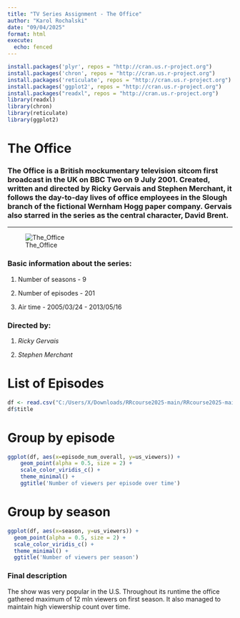 ```yaml
---
title: "TV Series Assignment - The Office"
author: "Karol Rochalski"
date: "09/04/2025"
format: html
execute:
  echo: fenced
---
```


```r
install.packages('plyr', repos = "http://cran.us.r-project.org")
install.packages('chron', repos = "http://cran.us.r-project.org")
install.packages('reticulate', repos = "http://cran.us.r-project.org")
install.packages('ggplot2', repos = "http://cran.us.r-project.org")
install.packages("readxl", repos = "http://cran.us.r-project.org")
library(readxl)
library(chron)
library(reticulate)
library(ggplot2)
```
# The Office


### The Office is a British mockumentary television sitcom first broadcast in the UK on BBC Two on 9 July 2001. Created, written and directed by Ricky Gervais and Stephen Merchant, it follows the day-to-day lives of office employees in the Slough branch of the fictional Wernham Hogg paper company. Gervais also starred in the series as the central character, David Brent.


------------------------------------------------------------------------

![The_Office](Theoffice.jpg)


### Basic information about the series:

1. Number of seasons - 9

2. Number of episodes - 201

3. Air time - 2005/03/24 - 2013/05/16

### Directed by:

1. *Ricky Gervais*

2. *Stephen Merchant*

# List of Episodes

```r
df <- read.csv("C:/Users/X/Downloads/RRcourse2025-main/RRcourse2025-main/7. MD and Quarto/the_office_episodes.csv")
df$title

```

# Group by episode


```r
ggplot(df, aes(x=episode_num_overall, y=us_viewers)) +
    geom_point(alpha = 0.5, size = 2) +
    scale_color_viridis_c() + 
    theme_minimal() +
    ggtitle('Number of viewers per episode over time')

```

# Group by season

```r
ggplot(df, aes(x=season, y=us_viewers)) +
  geom_point(alpha = 0.5, size = 2) +
  scale_color_viridis_c() + 
  theme_minimal() +
  ggtitle('Number of viewers per season')
```

### Final description

The show was very popular in the U.S. Throughout its runtime the office gathered maximum of 12 mln viewers on first season. It also managed to maintain high viewership count over time.

